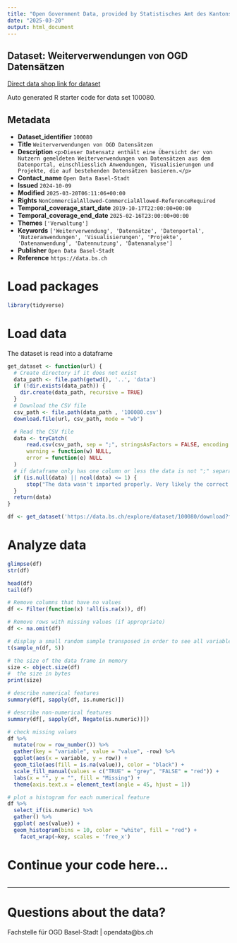 ```yaml
---
title: "Open Government Data, provided by Statistisches Amt des Kantons Basel-Stadt - Fachstelle OGD"
date: "2025-03-20"
output: html_document
---
```


## Dataset: Weiterverwendungen von OGD Datensätzen

[Direct data shop link for dataset](https://data.bs.ch/explore/dataset/100080)

Auto generated R starter code for data set 100080.

## Metadata

- **Dataset_identifier** `100080`
- **Title** `Weiterverwendungen von OGD Datensätzen`
- **Description** `<p>Dieser Datensatz enthält eine Übersicht der von Nutzern gemeldeten Weiterverwendungen von Datensätzen aus dem Datenportal, einschliesslich Anwendungen, Visualisierungen und Projekte, die auf bestehenden Datensätzen basieren.</p>`
- **Contact_name** `Open Data Basel-Stadt`
- **Issued** `2024-10-09`
- **Modified** `2025-03-20T06:11:06+00:00`
- **Rights** `NonCommercialAllowed-CommercialAllowed-ReferenceRequired`
- **Temporal_coverage_start_date** `2019-10-17T22:00:00+00:00`
- **Temporal_coverage_end_date** `2025-02-16T23:00:00+00:00`
- **Themes** `['Verwaltung']`
- **Keywords** `['Weiterverwendung', 'Datensätze', 'Datenportal', 'Nutzeranwendungen', 'Visualisierungen', 'Projekte', 'Datenanwendung', 'Datennutzung', 'Datenanalyse']`
- **Publisher** `Open Data Basel-Stadt`
- **Reference** `https://data.bs.ch`


# Load packages

```r

library(tidyverse)
```

# Load data

The dataset is read into a dataframe

```r
get_dataset <- function(url) {
  # Create directory if it does not exist
  data_path <- file.path(getwd(), '..', 'data')
  if (!dir.exists(data_path)) {
    dir.create(data_path, recursive = TRUE)
  }
  # Download the CSV file
  csv_path <- file.path(data_path , '100080.csv')
  download.file(url, csv_path, mode = "wb")

  # Read the CSV file
  data <- tryCatch(
      read.csv(csv_path, sep = ";", stringsAsFactors = FALSE, encoding = "UTF-8"),
      warning = function(w) NULL,
      error = function(e) NULL
  )
  # if dataframe only has one column or less the data is not ";" separated
  if (is.null(data) || ncol(data) <= 1) {
      stop("The data wasn't imported properly. Very likely the correct separator couldn't be found.\nPlease check the dataset manually and adjust the code.")
  }
  return(data)
}
```

```r

df <- get_dataset('https://data.bs.ch/explore/dataset/100080/download?format=csv&timezone=Europe%2FZurich')

```

# Analyze data

```r

glimpse(df)
str(df)

head(df)
tail(df)

```

```r
# Remove columns that have no values
df <- Filter(function(x) !all(is.na(x)), df)

# Remove rows with missing values (if appropriate)
df <- na.omit(df)
```

```r
# display a small random sample transposed in order to see all variables
t(sample_n(df, 5))
```

```r
# the size of the data frame in memory
size <- object.size(df)
#  the size in bytes
print(size)
```

```r
# describe numerical features
summary(df[, sapply(df, is.numeric)])
```

```r
# describe non-numerical features
summary(df[, sapply(df, Negate(is.numeric))])
```

```r
# check missing values
df %>%
  mutate(row = row_number()) %>%
  gather(key = "variable", value = "value", -row) %>%
  ggplot(aes(x = variable, y = row)) +
  geom_tile(aes(fill = is.na(value)), color = "black") +
  scale_fill_manual(values = c("TRUE" = "grey", "FALSE" = "red")) +
  labs(x = "", y = "", fill = "Missing") +
  theme(axis.text.x = element_text(angle = 45, hjust = 1))
```

```r
# plot a histogram for each numerical feature
df %>%
  select_if(is.numeric) %>%
  gather() %>%
  ggplot( aes(value)) +
  geom_histogram(bins = 10, color = "white", fill = "red") +
    facet_wrap(~key, scales = 'free_x')
```

# Continue your code here...

```r

```
------------------------------------------------------------------------

# Questions about the data?

Fachstelle für OGD Basel-Stadt | opendata@bs.ch
